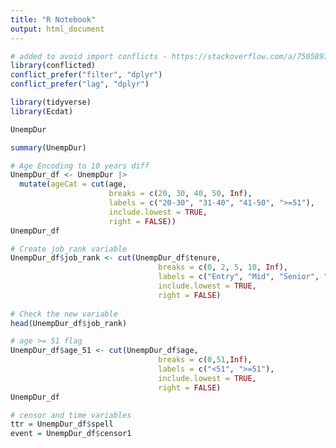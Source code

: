 ---
title: "R Notebook"
output: html_document
---

```{r}
# added to avoid import conflicts - https://stackoverflow.com/a/75058976
library(conflicted)
conflict_prefer("filter", "dplyr")
conflict_prefer("lag", "dplyr")

library(tidyverse)
library(Ecdat)

UnempDur
```

```{r}
summary(UnempDur)
```

```{r}
# Age Encoding to 10 years diff 
UnempDur_df <- UnempDur |>
  mutate(ageCat = cut(age, 
                      breaks = c(20, 30, 40, 50, Inf), 
                      labels = c("20-30", "31-40", "41-50", ">=51"), 
                      include.lowest = TRUE, 
                      right = FALSE))
UnempDur_df
```

```{r}
# Create job_rank variable
UnempDur_df$job_rank <- cut(UnempDur_df$tenure, 
                                 breaks = c(0, 2, 5, 10, Inf), 
                                 labels = c("Entry", "Mid", "Senior", "Executive"),
                                 include.lowest = TRUE, 
                                 right = FALSE)
                  
# Check the new variable
head(UnempDur_df$job_rank)
```

```{r}
# age >= 51 flag
UnempDur_df$age_51 <- cut(UnempDur_df$age, 
                                 breaks = c(0,51,Inf), 
                                 labels = c("<51", ">=51"),
                                 include.lowest = TRUE, 
                                 right = FALSE)
UnempDur_df
```

```{r}
# censor and time variables
ttr = UnempDur_df$spell
event = UnempDur_df$censor1
```
